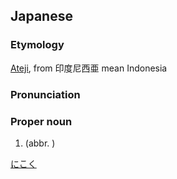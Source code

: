 ==Japanese==
{{rfv}}

===Etymology===
{{ja-kanjitab|に|こく|yomi=o}}
[[ateji|Ateji]], from 印度尼西亜 mean Indonesia

===Pronunciation===
{{ja-pron|ニコク|y=go|acc=a}}

===Proper noun===
{{ja-pos|ニコク|proper}}

# {{rare spelling of|ニコク|lang=ja|sort=にこく}} (abbr. {{ja-l|尼||[[ni]]}})
[[Category:Japanese terms spelled with ateji|にこく]]
{{catlangcode|ja|sort=にこく|Indonesia|Countries of Asia|Exonyms}}